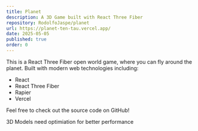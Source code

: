 ```yaml
---
title: Planet
description: A 3D Game built with React Three Fiber
repository: RodolfoJaspe/planet
url: https://planet-ten-tau.vercel.app/
date: 2025-05-05
published: true
order: 0
---
```


This is a React Three Fiber open world game, where you can fly around the planet. Built with modern web technologies including:

- React
- React Three Fiber
- Rapier
- Vercel

Feel free to check out the source code on GitHub!

3D Models need optimiation for better performance
